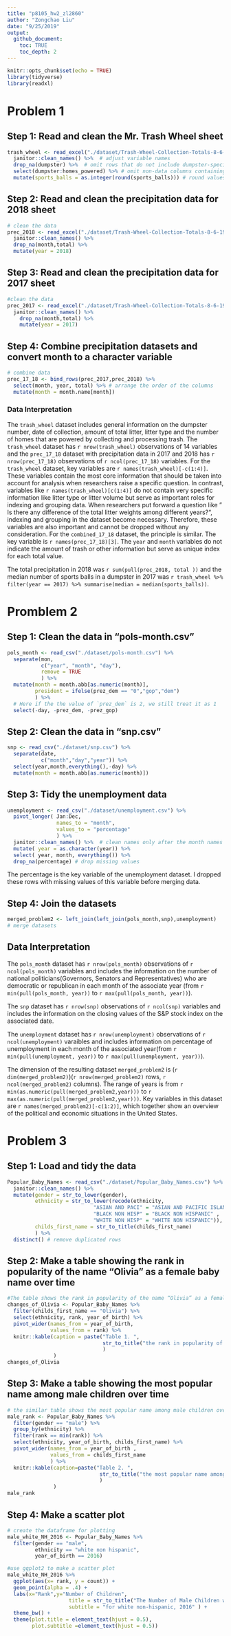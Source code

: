 ```yaml
---
title: "p8105_hw2_zl2860"
author: "Zongchao Liu"
date: "9/25/2019"
output: 
  github_document:
    toc: TRUE
    toc_depth: 2
---
```

```r
knitr::opts_chunk$set(echo = TRUE)
library(tidyverse)
library(readxl)
```

# Problem 1 

## Step 1: Read and clean the Mr. Trash Wheel sheet
```r
trash_wheel <- read_excel("./dataset/Trash-Wheel-Collection-Totals-8-6-19.xlsx", sheet = 1) %>% 
  janitor::clean_names() %>%  # adjust variable names
  drop_na(dumpster) %>%  # omit rows that do not include dumpster-specific data
  select(dumpster:homes_powered) %>% # omit non-data columns containing notes
  mutate(sports_balls = as.integer(round(sports_balls))) # round values & convert data type
```

## Step 2: Read and clean the precipitation data for 2018 sheet
```r
# clean the data
prec_2018 <- read_excel("./dataset/Trash-Wheel-Collection-Totals-8-6-19.xlsx", sheet = 5, skip = 1) %>%
  janitor::clean_names() %>%
  drop_na(month,total) %>%
  mutate(year = 2018)
```

## Step 3: Read and clean the precipitation data for 2017 sheet
```r
#clean the data
prec_2017 <- read_excel("./dataset/Trash-Wheel-Collection-Totals-8-6-19.xlsx", sheet = 6, skip = 1) %>%
  janitor::clean_names() %>%
    drop_na(month,total) %>%
    mutate(year = 2017)
```

## Step 4: Combine precipitation datasets and convert month to a character variable 
```r
# combine data 
prec_17_18 <- bind_rows(prec_2017,prec_2018) %>%
  select(month, year, total) %>% # arrange the order of the columns
  mutate(month = month.name[month]) 
```

### Data Interpretation

The `trash_wheel` dataset includes general information on the dumpster number, date of collection, amount of total litter, litter type and the number of homes that are powered by collecting and processing trash. The `trash_wheel` dataset has `r nrow(trash_wheel) ` observations of 14 variables and the `prec_17_18` dataset with precipitation data in 2017 and 2018 has `r nrow(prec_17_18)` observations of `r ncol(prec_17_18)` variables. For the `trash_wheel` dataset, key variables are ``r names(trash_wheel)[-c(1:4)]``. These variables contain the most core information that should be taken into account for analysis when researchers raise a specific question. In contrast, variables like ``r names(trash_wheel)[c(1:4)]``  do not contain very specific information like litter type or litter volume but serve as important roles for indexing and grouping data. When researchers put forward a question like " Is there any difference of the total litter weights among different years?", indexing and grouping in the dataset become necessary. Therefore, these variables are also important and cannot be dropped without any consideration. For the `combined_17_18` dataset, the principle is similar. The key variable is ``r names(prec_17_18)[3]``. The `year` and `month` variables do not indicate the amount of trash or other information but serve as unique index for each total value.

The total precipitation in 2018 was `r sum(pull(prec_2018, total ))` and the median number of sports balls in a dumpster in 2017 was `r trash_wheel %>% filter(year == 2017) %>% summarise(median = median(sports_balls))`.


# Promblem 2  
## Step 1: Clean the data in "pols-month.csv" 

```r
pols_month <- read_csv("./dataset/pols-month.csv") %>%
  separate(mon,
           c("year", "month", "day"),
           remove = TRUE
           ) %>%
  mutate(month = month.abb[as.numeric(month)],
         president = ifelse(prez_dem == "0","gop","dem")
         ) %>%  
  # Here if the the value of `prez_dem` is 2, we still treat it as 1
  select(-day, -prez_dem, -prez_gop)
```

## Step 2: Clean the data in "snp.csv"
```r
snp <- read_csv("./dataset/snp.csv") %>%
  separate(date,
           c("month","day","year")) %>%
  select(year,month,everything(),-day) %>%
  mutate(month = month.abb[as.numeric(month)])
```

## Step 3: Tidy the unemployment data
```r
unemployment <- read_csv("./dataset/unemployment.csv") %>%
  pivot_longer( Jan:Dec,
                names_to = "month",
                values_to = "percentage"
                ) %>%
  janitor::clean_names() %>%  # clean names only after the month names become values
  mutate( year = as.character(year)) %>%
  select( year, month, everything()) %>%
  drop_na(percentage) # drop missing values
```

The percentage is the key variable of the unemployment dataset. I dropped these rows with missing values of this variable before merging data. 

## Step 4: Join the datasets
```r
merged_problem2 <- left_join(left_join(pols_month,snp),unemployment)
# merge datasets
```

## Data Interpretation

The `pols_month` dataset has `r nrow(pols_month)` observations of `r ncol(pols_month)` variables and includes the information on the number of national politicians(Governors, Senators and Representatives) who are democratic or republican in each month of the associate year (from `r min(pull(pols_month, year))` to `r max(pull(pols_month, year))`). 

The `snp` dataset has `r nrow(snp)` observations of `r ncol(snp)` variables and includes the information on the closing values of the S&P stock index on the associated date. 

The `unemployment` dataset has `r nrow(unemployment)` observations of `r ncol(unemployment)` varaibles and includes information on percentage of unemployment in each month of the associated year(from `r min(pull(unemployment, year))` to `r max(pull(unemployment, year))`).

The dimension of the resulting dataset `merged_problem2` is (`r dim(merged_problem2)`)(`r nrow(merged_problem2)` rows, `r ncol(merged_problem2)` columns). The range of years is from `r min(as.numeric(pull(merged_problem2,year)))` to `r max(as.numeric(pull(merged_problem2,year)))`. Key variables in this dataset are ``r names(merged_problem2)[-c(1:2)]``, which together show an overview of the political and economic situations in the United States.

# Problem 3 
## Step 1: Load and tidy the data
```r
Popular_Baby_Names <- read_csv("./dataset/Popular_Baby_Names.csv") %>%
  janitor::clean_names() %>%
  mutate(gender = str_to_lower(gender),
         ethnicity = str_to_lower(recode(ethnicity,
                            "ASIAN AND PACI" = "ASIAN AND PACIFIC ISLANDER",
                            "BLACK NON HISP" = "BLACK NON HISPANIC" ,
                            "WHITE NON HISP" = "WHITE NON HISPANIC")),
         childs_first_name = str_to_title(childs_first_name)
         ) %>%
  distinct() # remove duplicated rows
```

## Step 2: Make a table showing the rank in popularity of the name “Olivia” as a female baby name over time
```r
#The table shows the rank in popularity of the name “Olivia” as a female baby name over time
changes_of_Olivia <- Popular_Baby_Names %>%
  filter(childs_first_name == "Olivia") %>%
  select(ethnicity, rank, year_of_birth) %>%
  pivot_wider(names_from = year_of_birth,
              values_from = rank) %>%
  knitr::kable(caption = paste("Table 1. ",
                               str_to_title("the rank in popularity of the name Olivia from 2011 to 2016")
                               )
               )
changes_of_Olivia
```

## Step 3: Make a table showing the most popular name among male children over time
```r
# the similar table shows the most popular name among male children over time  
male_rank <- Popular_Baby_Names %>%
  filter(gender == "male") %>%
  group_by(ethnicity) %>%
  filter(rank == min(rank)) %>%
  select(ethnicity, year_of_birth, childs_first_name) %>%
  pivot_wider(names_from = year_of_birth ,
              values_from = childs_first_name
              ) %>%
  knitr::kable(caption=paste("Table 2. ",
                              str_to_title("the most popular name among male children from 2011 to 2016")
                              )
               )
male_rank
```

## Step 4: Make a scatter plot
```r
# create the dataframe for plotting
male_white_NH_2016 <- Popular_Baby_Names %>%
  filter(gender == "male",
         ethnicity == "white non hispanic",
         year_of_birth == 2016)

#use ggplot2 to make a scatter plot
male_white_NH_2016 %>%
  ggplot(aes(x= rank, y = count)) + 
  geom_point(alpha = .4) + 
  labs(x="Rank",y="Number of Children", 
                    title = str_to_title("The Number of Male Children with a Name Against the Rank in Popularity of That Name"),
                    subtitle = "for white non-hispanic, 2016" ) +
  theme_bw() +
  theme(plot.title = element_text(hjust = 0.5),
        plot.subtitle =element_text(hjust = 0.5))
  
```


